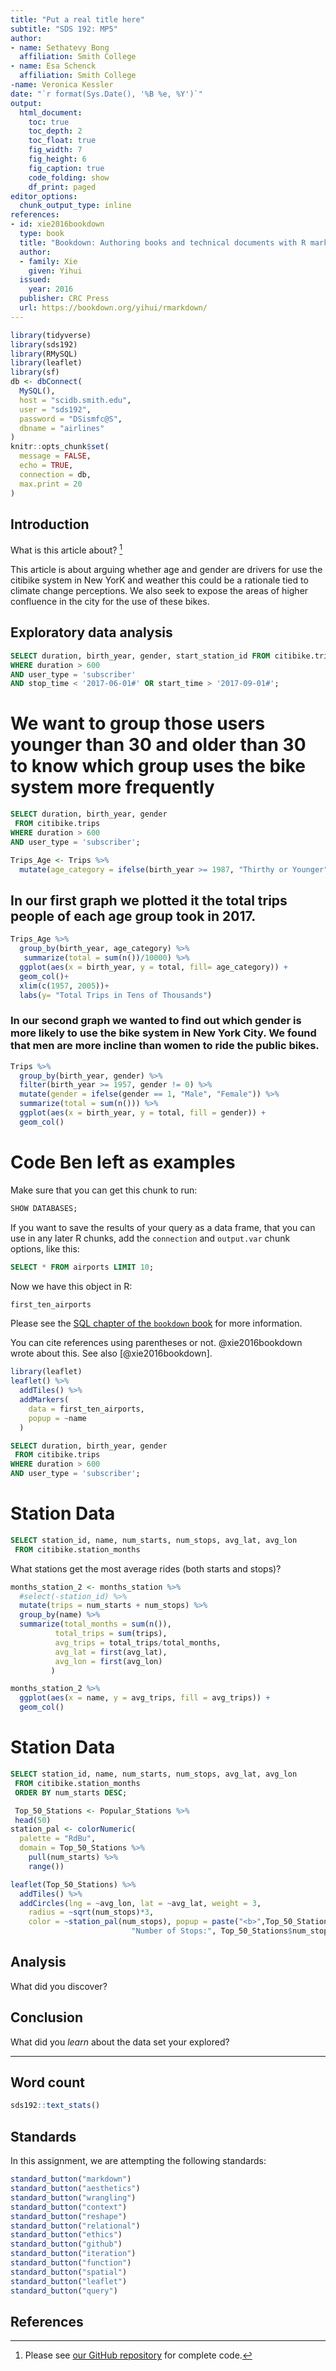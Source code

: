 ```yaml
---
title: "Put a real title here"
subtitle: "SDS 192: MP5"
author: 
- name: Sethatevy Bong
  affiliation: Smith College
- name: Esa Schenck
  affiliation: Smith College
-name: Veronica Kessler  
date: "`r format(Sys.Date(), '%B %e, %Y')`"
output: 
  html_document:
    toc: true
    toc_depth: 2
    toc_float: true
    fig_width: 7
    fig_height: 6
    fig_caption: true
    code_folding: show
    df_print: paged
editor_options: 
  chunk_output_type: inline
references:
- id: xie2016bookdown
  type: book
  title: "Bookdown: Authoring books and technical documents with R markdown"
  author: 
  - family: Xie
    given: Yihui
  issued:
    year: 2016
  publisher: CRC Press
  url: https://bookdown.org/yihui/rmarkdown/
---
```



```r
library(tidyverse)
library(sds192)
library(RMySQL)
library(leaflet)
library(sf)
db <- dbConnect(
  MySQL(), 
  host = "scidb.smith.edu", 
  user = "sds192", 
  password = "DSismfc@S", 
  dbname = "airlines"
)
knitr::opts_chunk$set(
  message = FALSE,
  echo = TRUE, 
  connection = db, 
  max.print = 20
)
```


## Introduction

What is this article about? [^github]

This article is about arguing whether age and gender are drivers for use the citibike system in New YorK and weather this could be a rationale tied to climate change perceptions. We also seek to expose the areas of higher confluence in the city for the use of these bikes.


[^github]: Please see [our GitHub repository](https://github.com/sds192-s20/mp3-group-*) for complete code. 

## Exploratory data analysis

```sql
SELECT duration, birth_year, gender, start_station_id FROM citibike.trips
WHERE duration > 600
AND user_type = 'subscriber'
AND stop_time < '2017-06-01#' OR start_time > '2017-09-01#';
```


# We want to group those users younger than 30 and older than 30 to know which group uses the bike system more frequently

```sql
SELECT duration, birth_year, gender
 FROM citibike.trips
WHERE duration > 600
AND user_type = 'subscriber';

```

```r
Trips_Age <- Trips %>% 
  mutate(age_category = ifelse(birth_year >= 1987, "Thirthy or Younger", "Older Than Thirty"))
```


## In our first graph we plotted it the total trips people of each age group took in 2017. 

```r
Trips_Age %>% 
  group_by(birth_year, age_category) %>% 
   summarize(total = sum(n())/10000) %>%
  ggplot(aes(x = birth_year, y = total, fill= age_category)) + 
  geom_col()+
  xlim(c(1957, 2005))+
  labs(y= "Total Trips in Tens of Thousands")
```


### In our second graph we wanted to find out which gender is more likely to use the bike system in New York City. We found that men are more incline than women to ride the public bikes.

```r
Trips %>% 
  group_by(birth_year, gender) %>% 
  filter(birth_year >= 1957, gender != 0) %>%
  mutate(gender = ifelse(gender == 1, "Male", "Female")) %>% 
  summarize(total = sum(n())) %>%
  ggplot(aes(x = birth_year, y = total, fill = gender)) + 
  geom_col()
```



# Code Ben left as examples 
Make sure that you can get this chunk to run:


```sql
SHOW DATABASES;
```

If you want to save the results of your query as a data frame, that you can use in any later R chunks, add the `connection` and `output.var` chunk options, like this:

```sql
SELECT * FROM airports LIMIT 10;
```

Now we have this object in R:

```r
first_ten_airports
```

Please see the [SQL chapter of the `bookdown` book](
https://rmarkdown.rstudio.com/authoring_knitr_engines.html%23sql#sql) for more information. 

You can cite references using parentheses or not. @xie2016bookdown wrote about this. See also [@xie2016bookdown].

```r
library(leaflet)
leaflet() %>%
  addTiles() %>%
  addMarkers(
    data = first_ten_airports,
    popup = ~name
  )
```


```sql
SELECT duration, birth_year, gender
 FROM citibike.trips
WHERE duration > 600
AND user_type = 'subscriber';

```


# Station Data

```sql
SELECT station_id, name, num_starts, num_stops, avg_lat, avg_lon
 FROM citibike.station_months 
```

What stations get the most average rides (both starts and stops)?

```r
months_station_2 <- months_station %>% 
  #select(-station_id) %>% 
  mutate(trips = num_starts + num_stops) %>% 
  group_by(name) %>% 
  summarize(total_months = sum(n()),
          total_trips = sum(trips),
          avg_trips = total_trips/total_months,
          avg_lat = first(avg_lat),
          avg_lon = first(avg_lon)
         )
```


```r
months_station_2 %>% 
  ggplot(aes(x = name, y = avg_trips, fill = avg_trips)) +
  geom_col()
```
# Station Data

```sql
SELECT station_id, name, num_starts, num_stops, avg_lat, avg_lon
 FROM citibike.station_months 
 ORDER BY num_starts DESC;
```


```r
 Top_50_Stations <- Popular_Stations %>%
 head(50) 
station_pal <- colorNumeric(
  palette = "RdBu", 
  domain = Top_50_Stations %>%
    pull(num_starts) %>%
    range())

leaflet(Top_50_Stations) %>% 
  addTiles() %>%
  addCircles(lng = ~avg_lon, lat = ~avg_lat, weight = 3,
    radius = ~sqrt(num_stops)*3,
    color = ~station_pal(num_stops), popup = paste("<b>",Top_50_Stations$name, "</b>", "<br>",
                           "Number of Stops:", Top_50_Stations$num_stops), opacity = 50)
```






## Analysis

What did you discover? 

## Conclusion

What did you *learn* about the data set your explored?  

---

## Word count

```r
sds192::text_stats()
```


## Standards

In this assignment, we are attempting the following standards:

```r
standard_button("markdown")
standard_button("aesthetics")
standard_button("wrangling")
standard_button("context")
standard_button("reshape")
standard_button("relational")
standard_button("ethics")
standard_button("github")
standard_button("iteration")
standard_button("function")
standard_button("spatial")
standard_button("leaflet")
standard_button("query")
```

## References

